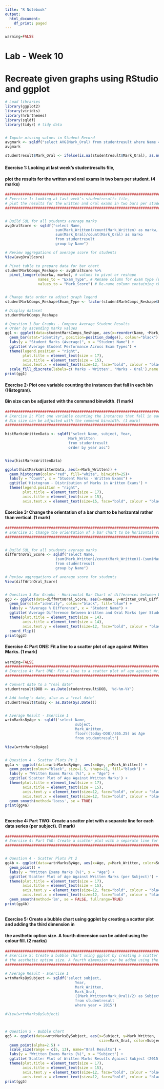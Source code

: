 ```yaml
---
title: "R Notebook"
output:
  html_document:
    df_print: paged
---
```



```r
warning=FALSE
```
###
###
###
# Lab - Week 10

# Recreate given graphs using RStudio and ggplot


```r
# Load libraries
library(ggplot2)
library(viridis)
library(hrbrthemes)
library(sqldf)
library(tidyr) # tidy data


# Impute missing values in Student Record
avgmark <- sqldf("select AVG(Mark_Oral) from studentresult where Name = 'Mary Healy' AND Mark_Oral is not 'NA'")
avgmark

studentresult$Mark_Oral <- ifelse(is.na(studentresult$Mark_Oral), as.numeric(avgmark), studentresult$Mark_Oral)
```



###
###

#### Exercise 1: Looking at last week’s studentresults file, 
#### plot the results for the written and oral exams in two bars per student. (4 marks)

```r

###############################################################################################################
# Exercise 1: Looking at last week’s studentresults file, 
# plot the results for the written and oral exams in two bars per student. (4 marks)
###############################################################################################################


# Build SQL for all students average marks
avgOralScore <- sqldf("select Name,
                       sum(Mark_Written)/count(Mark_Written) as markw,
                       sum(Mark_Oral)/count(Mark_Oral) as marko
                       from studentresult
                       group by Name")

# Review aggregations of average score for students
View(avgOralScore)

# Pivot table to prepare data for bar chart
studentMarkComps_Reshape <- avgOralScore %>% 
  pivot_longer(c(markw, marko), # values to pivot or reshape
               names_to = "Exam_Type", # Rename column for exam type (written or oral)
               values_to = "Mark_Score") # Re-name column containing the exam scores


# Change data order to adjust graph legend
studentMarkComps_Reshape$Exam_Type <- factor(studentMarkComps_Reshape$Exam_Type, levels = c("markw","marko"))

# Display dataset
studentMarkComps_Reshape

# Question 1 Bar Graphs - Compare Average Student Results
# Order by ascending marks values
gg1 <- ggplot(data=studentMarkComps_Reshape, aes(x=reorder(Name, +Mark_Score), y=Mark_Score, fill=Exam_Type)) +
  geom_bar(stat="identity", position=position_dodge(), colour="black") +
  labs(y = "Student Marks (Average)", x = "Student Name") + 
  ggtitle('Average Student Performance Across Exam Types') +
  theme(legend.position = "right",
        plot.title = element_text(size = 17),
        axis.title = element_text(size = 15),
        axis.text.x = element_text(size=12, face="bold", colour = "black")) + 
  scale_fill_discrete(labels=c('Marks - Written', 'Marks - Oral'),name = "Exam Type") 
print(gg1)

```







#### Exercise 2: Plot one variable counting the instances that fall in each bin (Histogram). 
#### Bin size can be adjusted with the command binwidth. (1 mark)

```r

###############################################################################################################
# Exercise 2: Plot one variable counting the instances that fall in each bin (Histogram). 
# Bin size can be adjusted with the command binwidth. (1 mark)
###############################################################################################################

histMarksWrittenData <- sqldf("select Name, subject, Year,
                             Mark_Written
                             from studentresult
                             order by year asc")


View(histMarksWrittenData)

ggplot(histMarksWrittenData, aes(x=Mark_Written)) + 
  geom_histogram(color="red", fill="white", binwidth=25)+
  labs(y = "Count", x = "Student Marks - Written Exams") + 
  ggtitle('Histogram - Distribution of Marks in Written Exams') +
  theme(legend.position = "right",
        plot.title = element_text(size = 17),
        axis.title = element_text(size = 15),
        axis.text.x = element_text(size=15, face="bold", colour = "black"))


```







#### Exercise 3: Change the orientation of a bar chart to be horizontal rather than vertical. (1 mark)

```r

###############################################################################################################
# Exercise 3: Change the orientation of a bar chart to be horizontal rather than vertical. (1 mark)
###############################################################################################################


# Build SQL for all students average marks
diffWrtnOral_Score <- sqldf("select Name,
                       (sum(Mark_Written)/count(Mark_Written))-(sum(Mark_Oral)/count(Mark_Oral)) as Written_Oral_Diff
                       from studentresult
                       group by Name")

# Review aggregations of average score for students
View(diffWrtnOral_Score)


# Question 3 Bar Graphs - Horizontal Bar Chart of differences between Written and Oral Marks
gg3 <- ggplot(data=diffWrtnOral_Score, aes(x=Name, y=Written_Oral_Diff)) +
  geom_bar(stat="identity", colour="black", fill="blue") +
  labs(y = "Average % Difference", x = "Student Name") + 
  ggtitle('Average Difference Between Written and Oral Marks (per Student)') +
  theme(plot.title = element_text(size = 14),
        axis.title = element_text(size = 14),
        axis.text.y = element_text(size=12, face="bold", colour = "black")) +
  coord_flip()
print(gg3)


```






#### Exercise 4: Part ONE: Fit a line to a scatter plot of age against Written Marks. (1 mark)

```r
warning=FALSE
###############################################################################################################
# Exercise 4: Part ONE: Fit a line to a scatter plot of age against Written Marks. (1 mark)
###############################################################################################################

# Convert date to a "real date" 
studentresult$DOB <- as.Date(studentresult$DOB, '%d-%m-%Y')

# Add today's date, also as a "real date" 
studentresult$today <- as.Date(Sys.Date())


# Average Result - Exercise 1
wrtnMarksByAge <- sqldf('select Name, 
                                subject, 
                                Mark_Written, 
                                floor((today-DOB)/365.25) as Age
                                from studentresult')

View(wrtnMarksByAge)


# Question 4 - Scatter Plots Pt 1
gg4a <- ggplot(data=wrtnMarksByAge, aes(x=Age, y=Mark_Written)) +
  geom_point(colour="black", size=1.5, shape=21, fill="black") +
  labs(y = "Written Exams Marks (%)", x = "Age") + 
  ggtitle('Scatter Plot of Age Against Written Marks') +
  theme(plot.title = element_text(size = 17),
        axis.title = element_text(size = 15),
        axis.text.y = element_text(size=12, face="bold", colour = "black"),
        axis.text.x = element_text(size=12, face="bold", colour = "black")) +
  geom_smooth(method='loess', se = TRUE)
print(gg4a)



```






#### Exercise 4: Part TWO: Create a scatter plot with a separate line for each data series (per subject). (1 mark)

```r


###############################################################################################################
# Exercise 4: Part TWO: Create a scatter plot with a separate line for each data series (per subject). (1 mark)
###############################################################################################################


# Question 4 - Scatter Plots Pt 2
gg4b <- ggplot(data=wrtnMarksByAge, aes(x=Age, y=Mark_Written, color=Subject)) +
  geom_point() +
  labs(y = "Written Exams Marks (%)", x = "Age") + 
  ggtitle('Scatter Plot of Age Against Written Marks (per Subject)') +
  theme(plot.title = element_text(size = 17),
        axis.title = element_text(size = 15),
        axis.text.y = element_text(size=12, face="bold", colour = "black"),
        axis.text.x = element_text(size=12, face="bold", colour = "black")) +
  geom_smooth(method='lm', se = FALSE, fullrange=TRUE)
print(gg4b)



```







#### Exercise 5: Create a bubble chart using ggplot by creating a scatter plot and adding the third dimension in 
#### the aesthetic option size. A fourth dimension can be added using the colour fill. (2 marks)

```r

###############################################################################################################
# Exercise 5: Create a bubble chart using ggplot by creating a scatter plot and adding the third dimension in 
# the aesthetic option size. A fourth dimension can be added using the colour fill. (2 marks)
###############################################################################################################

# Average Result - Exercise 1
wrtnMarksBySubject <- sqldf('select subject,
                                Year,
                                Mark_Written,
                                Mark_Oral,
                                ((Mark_Written+Mark_Oral)/2) as Subject_Mark
                                from studentresult
                                where year = 2015')

#View(wrtnMarksBySubject)



# Question 5 - Bubble Chart
gg5 <- ggplot(data=wrtnMarksBySubject, aes(x=Subject, y=Mark_Written, 
                                           size=Mark_Oral, color=Subject_Mark)) +
  geom_point(alpha=2.5) +
  scale_size(range = c(5, 13), name="Oral Results") +
  labs(y = "Written Exams Marks (%)", x = "Subject") + 
  ggtitle('Scatter Plot of Written Marks Results Against Subject (2015)') +
  theme(plot.title = element_text(size = 17),
        axis.title = element_text(size = 15),
        axis.text.y = element_text(size=12, face="bold", colour = "black"),
        axis.text.x = element_text(size=12, face="bold", colour = "black")) 
print(gg5)


```
